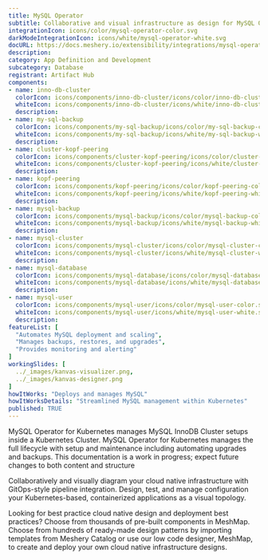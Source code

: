 ```yaml
---
title: MySQL Operator
subtitle: Collaborative and visual infrastructure as design for MySQL Operator
integrationIcon: icons/color/mysql-operator-color.svg
darkModeIntegrationIcon: icons/white/mysql-operator-white.svg
docURL: https://docs.meshery.io/extensibility/integrations/mysql-operator
description: 
category: App Definition and Development
subcategory: Database
registrant: Artifact Hub
components: 
- name: inno-db-cluster
  colorIcon: icons/components/inno-db-cluster/icons/color/inno-db-cluster-color.svg
  whiteIcon: icons/components/inno-db-cluster/icons/white/inno-db-cluster-white.svg
  description: 
- name: my-sql-backup
  colorIcon: icons/components/my-sql-backup/icons/color/my-sql-backup-color.svg
  whiteIcon: icons/components/my-sql-backup/icons/white/my-sql-backup-white.svg
  description: 
- name: cluster-kopf-peering
  colorIcon: icons/components/cluster-kopf-peering/icons/color/cluster-kopf-peering-color.svg
  whiteIcon: icons/components/cluster-kopf-peering/icons/white/cluster-kopf-peering-white.svg
  description: 
- name: kopf-peering
  colorIcon: icons/components/kopf-peering/icons/color/kopf-peering-color.svg
  whiteIcon: icons/components/kopf-peering/icons/white/kopf-peering-white.svg
  description: 
- name: mysql-backup
  colorIcon: icons/components/mysql-backup/icons/color/mysql-backup-color.svg
  whiteIcon: icons/components/mysql-backup/icons/white/mysql-backup-white.svg
  description: 
- name: mysql-cluster
  colorIcon: icons/components/mysql-cluster/icons/color/mysql-cluster-color.svg
  whiteIcon: icons/components/mysql-cluster/icons/white/mysql-cluster-white.svg
  description: 
- name: mysql-database
  colorIcon: icons/components/mysql-database/icons/color/mysql-database-color.svg
  whiteIcon: icons/components/mysql-database/icons/white/mysql-database-white.svg
  description: 
- name: mysql-user
  colorIcon: icons/components/mysql-user/icons/color/mysql-user-color.svg
  whiteIcon: icons/components/mysql-user/icons/white/mysql-user-white.svg
  description: 
featureList: [
  "Automates MySQL deployment and scaling",
  "Manages backups, restores, and upgrades",
  "Provides monitoring and alerting"
]
workingSlides: [
  ../_images/kanvas-visualizer.png,
  ../_images/kanvas-designer.png
]
howItWorks: "Deploys and manages MySQL"
howItWorksDetails: "Streamlined MySQL management within Kubernetes"
published: TRUE
---
```

<p>
MySQL Operator for Kubernetes manages MySQL InnoDB Cluster setups inside a Kubernetes Cluster. MySQL Operator for Kubernetes manages the full lifecycle with setup and maintenance including automating upgrades and backups. This documentation is a work in progress; expect future changes to both content and structure
</p>
<p>
    Collaboratively and visually diagram your cloud native infrastructure with GitOps-style pipeline integration. Design, test, and manage configuration your Kubernetes-based, containerized applications as a visual topology.
</p>
<p>
    Looking for best practice cloud native design and deployment best practices? Choose from thousands of pre-built components in MeshMap. Choose from hundreds of ready-made design patterns by importing templates from Meshery Catalog or use our low code designer, MeshMap, to create and deploy your own cloud native infrastructure designs.
</p>
